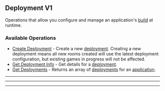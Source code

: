
## Deployment V1
Operations that allow you configure and manage an application's [build](https://hathora.dev/docs/concepts/hathora\-entities\#build) at runtime.

### Available Operations

* [Create Deployment](/curl/deployment_v1/create_deployment) - Create a new [deployment](https://hathora.dev/docs/concepts/hathora-entities#deployment). Creating a new deployment means all new rooms created will use the latest deployment configuration, but existing games in progress will not be affected.
* [Get Deployment Info](/curl/deployment_v1/get_deployment_info) - Get details for a [deployment](https://hathora.dev/docs/concepts/hathora-entities#deployment).
* [Get Deployments](/curl/deployment_v1/get_deployments) - Returns an array of [deployments](https://hathora.dev/docs/concepts/hathora-entities#deployment) for an [application](https://hathora.dev/docs/concepts/hathora-entities#application).

---
<CreateDeployment />

---
<GetDeploymentInfo />

---
<GetDeployments />
